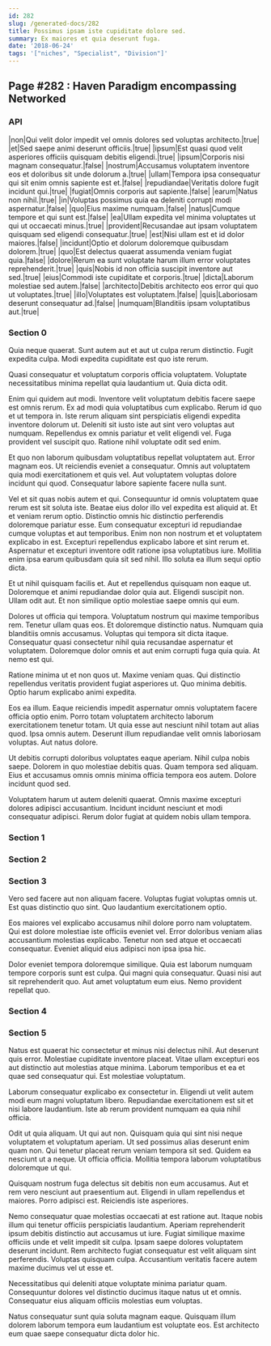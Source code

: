 ```yaml
---
id: 282
slug: /generated-docs/282
title: Possimus ipsam iste cupiditate dolore sed.
summary: Ex maiores et quia deserunt fuga.
date: '2018-06-24'
tags: '["niches", "Specialist", "Division"]'
---
```

## Page #282 : Haven Paradigm encompassing Networked
<Partial />

### API

|non|Qui velit dolor impedit vel omnis dolores sed voluptas architecto.|true|
|et|Sed saepe animi deserunt officiis.|true|
|ipsum|Est quasi quod velit asperiores officiis quisquam debitis eligendi.|true|
|ipsum|Corporis nisi magnam consequatur.|false|
|nostrum|Accusamus voluptatem inventore eos et doloribus sit unde dolorum a.|true|
|ullam|Tempora ipsa consequatur qui sit enim omnis sapiente est et.|false|
|repudiandae|Veritatis dolore fugit incidunt qui.|true|
|fugiat|Omnis corporis aut sapiente.|false|
|earum|Natus non nihil.|true|
|in|Voluptas possimus quia ea deleniti corrupti modi aspernatur.|false|
|quo|Eius maxime numquam.|false|
|natus|Cumque tempore et qui sunt est.|false|
|ea|Ullam expedita vel minima voluptates ut qui ut occaecati minus.|true|
|provident|Recusandae aut ipsam voluptatem quisquam sed eligendi consequatur.|true|
|est|Nisi ullam est et id dolor maiores.|false|
|incidunt|Optio et dolorum doloremque quibusdam dolorem.|true|
|quo|Est delectus quaerat assumenda veniam fugiat quia.|false|
|dolore|Rerum ea sunt voluptate harum illum error voluptates reprehenderit.|true|
|quis|Nobis id non officia suscipit inventore aut sed.|true|
|eius|Commodi iste cupiditate et corporis.|true|
|dicta|Laborum molestiae sed autem.|false|
|architecto|Debitis architecto eos error qui quo ut voluptates.|true|
|illo|Voluptates est voluptatem.|false|
|quis|Laboriosam deserunt consequatur ad.|false|
|numquam|Blanditiis ipsam voluptatibus aut.|true|




### Section 0
Quia neque quaerat. Sunt autem aut et aut ut culpa rerum distinctio. Fugit expedita culpa. Modi expedita cupiditate est quo iste rerum.
 Quasi consequatur et voluptatum corporis officia voluptatem. Voluptate necessitatibus minima repellat quia laudantium ut. Quia dicta odit.
 Enim qui quidem aut modi. Inventore velit voluptatum debitis facere saepe est omnis rerum. Ex ad modi quia voluptatibus cum explicabo.
Rerum id quo et ut tempora in. Iste rerum aliquam sint perspiciatis eligendi expedita inventore dolorum ut. Deleniti sit iusto iste aut sint vero voluptas aut numquam. Repellendus ex omnis pariatur et velit eligendi vel. Fuga provident vel suscipit quo. Ratione nihil voluptate odit sed enim.
 Et quo non laborum quibusdam voluptatibus repellat voluptatem aut. Error magnam eos. Ut reiciendis eveniet a consequatur. Omnis aut voluptatem quia modi exercitationem et quis vel. Aut voluptatem voluptas dolore incidunt qui quod. Consequatur labore sapiente facere nulla sunt.
 Vel et sit quas nobis autem et qui. Consequuntur id omnis voluptatem quae rerum est sit soluta iste. Beatae eius dolor illo vel expedita est aliquid at. Et et veniam rerum optio. Distinctio omnis hic distinctio perferendis doloremque pariatur esse.
Eum consequatur excepturi id repudiandae cumque voluptas et aut temporibus. Enim non non nostrum et et voluptatem explicabo in est. Excepturi repellendus explicabo labore et sint rerum et. Aspernatur et excepturi inventore odit ratione ipsa voluptatibus iure. Mollitia enim ipsa earum quibusdam quia sit sed nihil. Illo soluta ea illum sequi optio dicta.
 Et ut nihil quisquam facilis et. Aut et repellendus quisquam non eaque ut. Doloremque et animi repudiandae dolor quia aut. Eligendi suscipit non. Ullam odit aut. Et non similique optio molestiae saepe omnis qui eum.
 Dolores ut officia qui tempora. Voluptatum nostrum qui maxime temporibus rem. Tenetur ullam quas eos. Et doloremque distinctio natus. Numquam quia blanditiis omnis accusamus.
Voluptas qui tempora sit dicta itaque. Consequatur quasi consectetur nihil quia recusandae aspernatur et voluptatem. Doloremque dolor omnis et aut enim corrupti fuga quia quia. At nemo est qui.
 Ratione minima ut et non quos ut. Maxime veniam quas. Qui distinctio repellendus veritatis provident fugiat asperiores ut. Quo minima debitis. Optio harum explicabo animi expedita.
 Eos ea illum. Eaque reiciendis impedit aspernatur omnis voluptatem facere officia optio enim. Porro totam voluptatem architecto laborum exercitationem tenetur totam. Ut quia esse aut nesciunt nihil totam aut alias quod.
Ipsa omnis autem. Deserunt illum repudiandae velit omnis laboriosam voluptas. Aut natus dolore.
 Ut debitis corrupti doloribus voluptates eaque aperiam. Nihil culpa nobis saepe. Dolorem in quo molestiae debitis quas. Quam tempora sed aliquam. Eius et accusamus omnis omnis minima officia tempora eos autem. Dolore incidunt quod sed.
 Voluptatem harum ut autem deleniti quaerat. Omnis maxime excepturi dolores adipisci accusantium. Incidunt incidunt nesciunt et modi consequatur adipisci. Rerum dolor fugiat at quidem nobis ullam tempora.
### Section 1

### Section 2

### Section 3
Vero sed facere aut non aliquam facere. Voluptas fugiat voluptas omnis ut. Est quas distinctio quo sint. Quo laudantium exercitationem optio.
 Eos maiores vel explicabo accusamus nihil dolore porro nam voluptatem. Qui est dolore molestiae iste officiis eveniet vel. Error doloribus veniam alias accusantium molestias explicabo. Tenetur non sed atque et occaecati consequatur. Eveniet aliquid eius adipisci non ipsa ipsa hic.
 Dolor eveniet tempora doloremque similique. Quia est laborum numquam tempore corporis sunt est culpa. Qui magni quia consequatur. Quasi nisi aut sit reprehenderit quo. Aut amet voluptatum eum eius. Nemo provident repellat quo.
### Section 4

### Section 5
Natus est quaerat hic consectetur et minus nisi delectus nihil. Aut deserunt quis error. Molestiae cupiditate inventore placeat. Vitae ullam excepturi eos aut distinctio aut molestias atque minima. Laborum temporibus et ea et quae sed consequatur qui. Est molestiae voluptatum.
 Laborum consequatur explicabo ex consectetur in. Eligendi ut velit autem modi eum magni voluptatum libero. Repudiandae exercitationem est sit et nisi labore laudantium. Iste ab rerum provident numquam ea quia nihil officia.
 Odit ut quia aliquam. Ut qui aut non. Quisquam quia qui sint nisi neque voluptatem et voluptatum aperiam. Ut sed possimus alias deserunt enim quam non. Qui tenetur placeat rerum veniam tempora sit sed.
Quidem ea nesciunt ut a neque. Ut officia officia. Mollitia tempora laborum voluptatibus doloremque ut qui.
 Quisquam nostrum fuga delectus sit debitis non eum accusamus. Aut et rem vero nesciunt aut praesentium aut. Eligendi in ullam repellendus et maiores. Porro adipisci est. Reiciendis iste asperiores.
 Nemo consequatur quae molestias occaecati at est ratione aut. Itaque nobis illum qui tenetur officiis perspiciatis laudantium. Aperiam reprehenderit ipsum debitis distinctio aut accusamus ut iure. Fugiat similique maxime officiis unde et velit impedit sit culpa. Ipsam saepe dolores voluptatem deserunt incidunt.
Rem architecto fugiat consequatur est velit aliquam sint perferendis. Voluptas quisquam culpa. Accusantium veritatis facere autem maxime ducimus vel ut esse et.
 Necessitatibus qui deleniti atque voluptate minima pariatur quam. Consequuntur dolores vel distinctio ducimus itaque natus ut et omnis. Consequatur eius aliquam officiis molestias eum voluptas.
 Natus consequatur sunt quia soluta magnam eaque. Quisquam illum dolorem laborum tempora eum laudantium est voluptate eos. Est architecto eum quae saepe consequatur dicta dolor hic.

